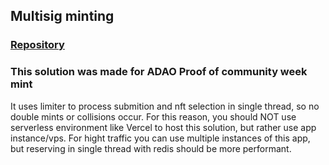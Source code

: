 ## Multisig minting

### [Repository](https://github.com/ADAOcommunity/adao-poc-nft)

### This solution was made for ADAO Proof of community week mint
It uses limiter to process submition and nft selection in single thread, so no double mints or collisions occur. For this reason, you should NOT use serverless environment like Vercel to host this solution, but rather use app instance/vps.
For hight traffic you can use multiple instances of this app, but reserving in single thread with redis should be more performant.